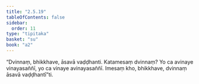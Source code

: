```yaml
---
title: "2.5.19"
tableOfContents: false
sidebar:
  order: 11
type: "tipitaka"
basket: "su"
book: "a2"
---
```



<DynamicBreadcrumb />

<Division number="117" book="a2" bookNo="15" page="85">

<Paragraph number="200" book="a2">
“Dvinnaṃ, bhikkhave, āsavā vaḍḍhanti. Katamesaṃ dvinnaṃ? Yo ca avinaye vinayasaññī, yo ca vinaye avinayasaññī. Imesaṃ kho, bhikkhave, dvinnaṃ āsavā vaḍḍhantī”ti.
</Paragraph>
</Division>